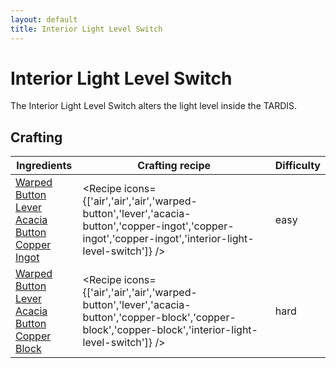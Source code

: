 ```yaml
---
layout: default
title: Interior Light Level Switch
---
```



Interior Light Level Switch
===================

The Interior Light Level Switch alters the light level inside the TARDIS.

## Crafting

| Ingredients | Crafting recipe | Difficulty |
| ----------- | --------------- | ------------- |
| [Warped Button](https://minecraft.wiki/w/Warped_Button)<br/>[Lever](https://minecraft.wiki/w/Lever)<br/>[Acacia Button](https://minecraft.wiki/w/Acacia_Button)<br/>[Copper Ingot](https://minecraft.wiki/w/Copper_Ingot) | <Recipe icons={['air','air','air','warped-button','lever','acacia-button','copper-ingot','copper-ingot','copper-ingot','interior-light-level-switch']} /> | easy |
| [Warped Button](https://minecraft.wiki/w/Warped_Button)<br/>[Lever](https://minecraft.wiki/w/Lever)<br/>[Acacia Button](https://minecraft.wiki/w/Acacia_Button)<br/>[Copper Block](https://minecraft.wiki/w/Copper_Block) | <Recipe icons={['air','air','air','warped-button','lever','acacia-button','copper-block','copper-block','copper-block','interior-light-level-switch']} /> | hard |
